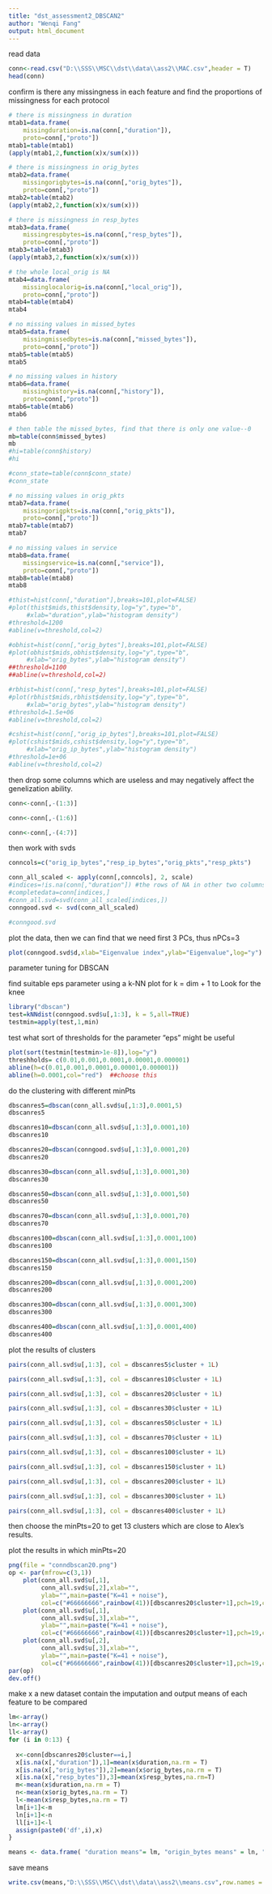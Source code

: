 ---
title: "dst_assessment2_DBSCAN2"
author: "Wenqi Fang"
output: html_document
---


read data

```{r}
conn<-read.csv("D:\\SSS\\MSC\\dst\\data\\ass2\\MAC.csv",header = T)
head(conn)
```


confirm is there any missingness in each feature and find the proportions of missingness for each protocol

```{r}
# there is missingness in duration
mtab1=data.frame(
    missingduration=is.na(conn[,"duration"]),
    proto=conn[,"proto"])
mtab1=table(mtab1)
(apply(mtab1,2,function(x)x/sum(x)))
```


```{r}
# there is missingness in orig_bytes
mtab2=data.frame(
    missingorigbytes=is.na(conn[,"orig_bytes"]),
    proto=conn[,"proto"])
mtab2=table(mtab2)
(apply(mtab2,2,function(x)x/sum(x)))
```


```{r}
# there is missingness in resp_bytes
mtab3=data.frame(
    missingrespbytes=is.na(conn[,"resp_bytes"]),
    proto=conn[,"proto"])
mtab3=table(mtab3)
(apply(mtab3,2,function(x)x/sum(x)))
```


```{r}
# the whole local_orig is NA
mtab4=data.frame(
    missinglocalorig=is.na(conn[,"local_orig"]),
    proto=conn[,"proto"])
mtab4=table(mtab4)
mtab4
```

```{r}
# no missing values in missed_bytes
mtab5=data.frame(
    missingmissedbytes=is.na(conn[,"missed_bytes"]),
    proto=conn[,"proto"])
mtab5=table(mtab5)
mtab5
```

```{r}
# no missing values in history
mtab6=data.frame(
    missinghistory=is.na(conn[,"history"]),
    proto=conn[,"proto"])
mtab6=table(mtab6)
mtab6
```

```{r}
# then table the missed_bytes, find that there is only one value--0
mb=table(conn$missed_bytes)
mb
#hi=table(conn$history)
#hi
```


```{r}
#conn_state=table(conn$conn_state)
#conn_state
```


```{r}
# no missing values in orig_pkts
mtab7=data.frame(
    missingorigpkts=is.na(conn[,"orig_pkts"]),
    proto=conn[,"proto"])
mtab7=table(mtab7)
mtab7
```


```{r}
# no missing values in service
mtab8=data.frame(
    missingservice=is.na(conn[,"service"]),  
    proto=conn[,"proto"])
mtab8=table(mtab8)
mtab8
```



```{r}
#thist=hist(conn[,"duration"],breaks=101,plot=FALSE)
#plot(thist$mids,thist$density,log="y",type="b",
     #xlab="duration",ylab="histogram density")
#threshold=1200
#abline(v=threshold,col=2) 
```

```{r}
#obhist=hist(conn[,"orig_bytes"],breaks=101,plot=FALSE)
#plot(obhist$mids,obhist$density,log="y",type="b",
     #xlab="orig_bytes",ylab="histogram density")
##threshold=1100
##abline(v=threshold,col=2) 
```


```{r}
#rbhist=hist(conn[,"resp_bytes"],breaks=101,plot=FALSE)
#plot(rbhist$mids,rbhist$density,log="y",type="b",
     #xlab="orig_bytes",ylab="histogram density")
#threshold=1.5e+06
#abline(v=threshold,col=2) 
```


```{r}
#cshist=hist(conn[,"orig_ip_bytes"],breaks=101,plot=FALSE)
#plot(cshist$mids,cshist$density,log="y",type="b",
     #xlab="orig_ip_bytes",ylab="histogram density")
#threshold=1e+06
#abline(v=threshold,col=2) 
```


then drop some columns which are useless and may negatively affect the genelization ability.

```{r}
conn<-conn[,-(1:3)]
```

```{r}
conn<-conn[,-(1:6)]
```
```{r}
conn<-conn[,-(4:7)]
```

then work with svds

```{r}
conncols=c("orig_ip_bytes","resp_ip_bytes","orig_pkts","resp_pkts")

conn_all_scaled <- apply(conn[,conncols], 2, scale)
#indices=!is.na(conn[,"duration"]) #the rows of NA in other two columns is the same
#completedata=conn[indices,]
#conn_all.svd=svd(conn_all_scaled[indices,])
conngood.svd <- svd(conn_all_scaled)
```


```{r}
#conngood.svd
```

plot the data, then we can find that we need first 3 PCs, thus nPCs=3
```{r}
plot(conngood.svd$d,xlab="Eigenvalue index",ylab="Eigenvalue",log="y")
```

parameter tuning for DBSCAN

find suitable eps parameter using a k-NN plot for k = dim + 1 to Look for the knee

```{r}
library("dbscan")
test=kNNdist(conngood.svd$u[,1:3], k = 5,all=TRUE)
testmin=apply(test,1,min)
```

test what sort of thresholds for the parameter "eps" might be useful

```{r}
plot(sort(testmin[testmin>1e-8]),log="y")
threshholds= c(0.01,0.001,0.0001,0.00001,0.000001)
abline(h=c(0.01,0.001,0.0001,0.00001,0.000001))
abline(h=0.0001,col="red")  ##choose this
```

do the clustering with different minPts


```{r}
dbscanres5=dbscan(conn_all.svd$u[,1:3],0.0001,5)
dbscanres5
```

```{r}
dbscanres10=dbscan(conn_all.svd$u[,1:3],0.0001,10)
dbscanres10
```

```{r}
dbscanres20=dbscan(conngood.svd$u[,1:3],0.0001,20)
dbscanres20
```

```{r}
dbscanres30=dbscan(conn_all.svd$u[,1:3],0.0001,30)
dbscanres30
```


```{r}
dbscanres50=dbscan(conn_all.svd$u[,1:3],0.0001,50)
dbscanres50
```

```{r}
dbscanres70=dbscan(conn_all.svd$u[,1:3],0.0001,70)
dbscanres70
```

```{r}
dbscanres100=dbscan(conn_all.svd$u[,1:3],0.0001,100)
dbscanres100
```

```{r}
dbscanres150=dbscan(conn_all.svd$u[,1:3],0.0001,150)
dbscanres150
```

```{r}
dbscanres200=dbscan(conn_all.svd$u[,1:3],0.0001,200)
dbscanres200
```

```{r}
dbscanres300=dbscan(conn_all.svd$u[,1:3],0.0001,300)
dbscanres300
```

```{r}
dbscanres400=dbscan(conn_all.svd$u[,1:3],0.0001,400)
dbscanres400
```

plot the results of clusters

```{r}
pairs(conn_all.svd$u[,1:3], col = dbscanres5$cluster + 1L)
```

```{r}
pairs(conn_all.svd$u[,1:3], col = dbscanres10$cluster + 1L)
```

```{r}
pairs(conn_all.svd$u[,1:3], col = dbscanres20$cluster + 1L)
```

```{r}
pairs(conn_all.svd$u[,1:3], col = dbscanres30$cluster + 1L)
```

```{r}
pairs(conn_all.svd$u[,1:3], col = dbscanres50$cluster + 1L)
```

```{r}
pairs(conn_all.svd$u[,1:3], col = dbscanres70$cluster + 1L)
```

```{r}
pairs(conn_all.svd$u[,1:3], col = dbscanres100$cluster + 1L)
```

```{r}
pairs(conn_all.svd$u[,1:3], col = dbscanres150$cluster + 1L)
```

```{r}
pairs(conn_all.svd$u[,1:3], col = dbscanres200$cluster + 1L)
```

```{r}
pairs(conn_all.svd$u[,1:3], col = dbscanres300$cluster + 1L)
```

```{r}
pairs(conn_all.svd$u[,1:3], col = dbscanres400$cluster + 1L)
```

then choose the minPts=20 to get 13 clusters which are close to Alex's results.

plot the results in which minPts=20

```{r}
png(file = "conndbscan20.png")
op <- par(mfrow=c(3,1))
    plot(conn_all.svd$u[,1],
         conn_all.svd$u[,2],xlab="",
         ylab="",main=paste("K=41 + noise"),
         col=c("#66666666",rainbow(41))[dbscanres20$cluster+1],pch=19,cex=5)
    plot(conn_all.svd$u[,1],
         conn_all.svd$u[,3],xlab="",
         ylab="",main=paste("K=41 + noise"),
         col=c("#66666666",rainbow(41))[dbscanres20$cluster+1],pch=19,cex=5)
    plot(conn_all.svd$u[,2],
         conn_all.svd$u[,3],xlab="",
         ylab="",main=paste("K=41 + noise"),
         col=c("#66666666",rainbow(41))[dbscanres20$cluster+1],pch=19,cex=5)
par(op)
dev.off()
```

make x a new dataset contain the imputation and output means of each feature to be compared

```{r}
lm<-array()
ln<-array()
ll<-array()
for (i in 0:13) {
  
  x<-conn[dbscanres20$cluster==i,]
  x[is.na(x[,"duration"]),1]=mean(x$duration,na.rm = T)
  x[is.na(x[,"orig_bytes"]),2]=mean(x$orig_bytes,na.rm = T)
  x[is.na(x[,"resp_bytes"]),3]=mean(x$resp_bytes,na.rm=T)
  m<-mean(x$duration,na.rm = T)
  n<-mean(x$orig_bytes,na.rm = T)
  l<-mean(x$resp_bytes,na.rm = T)
  lm[i+1]<-m
  ln[i+1]<-n
  ll[i+1]<-l
  assign(paste0('df',i),x)
}

means <- data.frame( "duration means"= lm, "origin_bytes means" = ln, "resp_bytes means " = ll)
```


save means

```{r}
write.csv(means,"D:\\SSS\\MSC\\dst\\data\\ass2\\means.csv",row.names = T)
```







